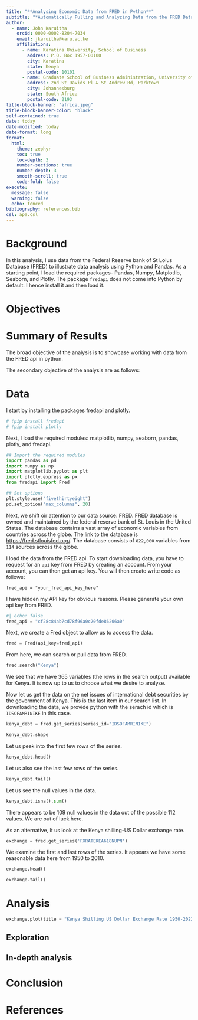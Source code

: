 ```yaml
---
title: "**Analysing Economic Data from FRED in Python**"
subtitle: "*Automatically Pulling and Analyzing Data from the FRED Databased in Python*"
author:
  - name: John Karuitha
    orcid: 0000-0002-8204-7034
    email: jkaruitha@karu.ac.ke
    affiliations:
      - name: Karatina University, School of Business
        address: P.O. Box 1957-00100
        city: Karatina
        state: Kenya
        postal-code: 10101
      - name: Graduate School of Business Administration, University of the Witwatersrand
        address: 2nd St Davids Pl & St Andrew Rd, Parktown
        city: Johannesburg
        state: South Africa
        postal-code: 2193
title-block-banner: "africa.jpeg"
title-block-banner-color: "black"
self-contained: true
date: today
date-modified: today
date-format: long
format: 
  html:
    theme: zephyr
    toc: true
    toc-depth: 3
    number-sections: true
    number-depth: 3
    smooth-scroll: true
    code-fold: false
execute: 
  message: false
  warning: false
  echo: fenced
bibliography: references.bib
csl: apa.csl
---
```


# **Background**

In this analysis, I use data from the Federal Reserve bank of St Loius Database (FRED) to illustrate data analysis using Python and Pandas. As a starting point, I load the required packages- Pandas, Numpy, Matplotlib, Seaborn, and Plotly. The package `fredapi` does not come into Python by default. I hence install it and then load it.

# **Objectives**


# **Summary of Results**


The broad objective of the analysis is to showcase working with data from the FRED api in python.

The secondary objective of the analysis are as follows:

# **Data**
I start by installing the packages fredapi and plotly.

```python
# !pip install fredapi
# !pip install plotly
```

Next, I load the required modules: matplotlib, numpy, seaborn, pandas, plotly, and fredapi.


```python
## Import the required modules
import pandas as pd
import numpy as np
import matplotlib.pyplot as plt
import plotly.express as px
from fredapi import Fred

## Set options
plt.style.use("fivethirtyeight")
pd.set_option("max_columns", 20)
```

Next, we shift oir attention to our data source: FRED. FRED database is owned and maintained by the federal reserve bank of St. Louis in the United States. The database contains a vast array of economic variables from countries across the globe. The [link](https://fred.stlouisfed.org/) to the database is <https://fred.stlouisfed.org/>. The database consists of `822,000` variables from `114` sources across the globe.

I load the data from the FRED api. To start downloading data, you have to request for an `api` key from FRED by creating an account. From your account, you can then get an api key. You will then create write code as follows:

```
fred_api = "your_fred_api_key_here"
```

I have hidden my API key for obvious reasons. Please generate your own api key from FRED. 

```python
#| echo: false
fred_api = "cf28c84ab7cd78f96a0c20fde86206a0"
```

Next, we create a Fred object to allow us to access the data.

```python
fred = Fred(api_key=fred_api)
```

From here, we can search or pull data from FRED. 

```python
fred.search("Kenya")
```

We see that we have 365 variables (the rows in the search output) available for Kenya. It is now up to us to choose what we desire to analyse. 

Now let us get the data on the net issues of international debt securities by the government of Kenya. This is the last item in our search list. In downloading the data, we provide python with the serach id which is `IDSOFAMRINIKE` in this case.

```python
kenya_debt = fred.get_series(series_id="IDSOFAMRINIKE")

kenya_debt.shape
```

Let us peek into the first  few rows of the series. 

```python
kenya_debt.head()
```

Let us also see the last few rows of the series.

```python
kenya_debt.tail()
```

 Let us see the null values in the data. 
```python
kenya_debt.isna().sum()
```

There appears to be 109 null values in the data out of the possible 112 values. We are out of luck here. 

As an alternative, lt us look at the Kenya shilling-US Dollar exchange rate. 

```python
exchange = fred.get_series('FXRATEKEA618NUPN')
```

We examine the first and last rows of the series. It appears we have some reasonable data here from 1950 to 2010.

```python
exchange.head()
```


```python
exchange.tail()
```

# **Analysis**

```python
exchange.plot(title = "Kenya Shilling US Dollar Exchange Rate 1950-2022", ylabel = "Exchange Rate", color = "red")

```

## Exploration

## In-depth analysis

# **Conclusion**

# **References**

